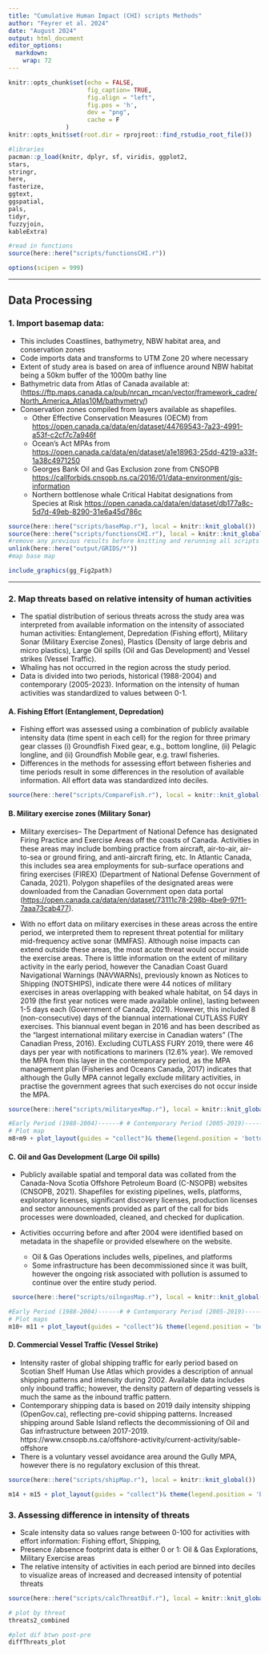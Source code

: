```yaml
---
title: "Cumulative Human Impact (CHI) scripts Methods"
author: "Feyrer et al. 2024"
date: "August 2024"
output: html_document
editor_options: 
  markdown: 
    wrap: 72
---
```


```r
knitr::opts_chunk$set(echo = FALSE, 
                      fig_caption= TRUE,
                      fig.align = "left",
                      fig.pos = 'h',
                      dev = "png", 
                      cache = F
                )
knitr::opts_knit$set(root.dir = rprojroot::find_rstudio_root_file())
```

```r
#libraries
pacman::p_load(knitr, dplyr, sf, viridis, ggplot2, 
stars,
stringr,
here,
fasterize,
ggtext,
ggspatial,
pals,
tidyr,
fuzzyjoin,
kableExtra)

#read in functions
source(here::here("scripts/functionsCHI.r"))

options(scipen = 999) 

```

------------------------------------------------------------------------

## Data Processing {.tabset}

### 1. Import basemap data:

-   This includes Coastlines, bathymetry, NBW habitat area, and
    conservation zones
-   Code imports data and transforms to UTM Zone 20 where necessary
-   Extent of study area is based on area of influence around NBW
    habitat being a 50km buffer of the 1000m bathy line
-   Bathymetric data from Atlas of Canada available at:
    (<https://ftp.maps.canada.ca/pub/nrcan_rncan/vector/framework_cadre/North_America_Atlas10M/bathymetry/>)
-   Conservation zones compiled from layers available as shapefiles.
    -   Other Effective Conservation Measures (OECM) from
        <https://open.canada.ca/data/en/dataset/44769543-7a23-4991-a53f-c2cf7c7a946f>\
    -   Ocean's Act MPAs from
        <https://open.canada.ca/data/en/dataset/a1e18963-25dd-4219-a33f-1a38c4971250>\
    -   Georges Bank Oil and Gas Exclusion zone from CNSOPB
        <https://callforbids.cnsopb.ns.ca/2016/01/data-environment/gis-information>\
    -   Northern bottlenose whale Critical Habitat designations from
        Species at Risk
        <https://open.canada.ca/data/en/dataset/db177a8c-5d7d-49eb-8290-31e6a45d786c>

```r
source(here::here("scripts/baseMap.r"), local = knitr::knit_global())
source(here::here("scripts/functionsCHI.r"), local = knitr::knit_global())
#remove any previous results before knitting and rerunning all scripts
unlink(here::here("output/GRIDS/*"))
#map base map

include_graphics(gg_Fig2path)

```

------------------------------------------------------------------------

### 2. Map threats based on relative intensity of human activities

-   The spatial distribution of serious threats across the study area
    was interpreted from available information on the intensity of
    associated human activities: Entanglement, Depredation (Fishing
    effort), Military Sonar (Military Exercise Zones), Plastics (Density
    of large debris and micro plastics), Large Oil spills (Oil and Gas
    Development) and Vessel strikes (Vessel Traffic).
-   Whaling has not occurred in the region across the study period.
-   Data is divided into two periods, historical (1988-2004) and
    contemporary (2005-2023). Information on the intensity of human
    activities was standardized to values between 0-1.

#### A. Fishing Effort (Entanglement, Depredation)

-   Fishing effort was assessed using a combination of publicly
    available intensity data (time spent in each cell) for the region
    for three primary gear classes (i) Groundfish Fixed gear, e.g.,
    bottom longline, (ii) Pelagic longline, and (ii) Groundfish Mobile
    gear, e.g. trawl fisheries.
-   Differences in the methods for assessing effort between fisheries
    and time periods result in some differences in the resolution of
    available information. All effort data was standardized into
    deciles.

```r
source(here::here("scripts/CompareFish.r"), local = knitr::knit_global())

```

#### B. Military exercise zones (Military Sonar)

-   Military exercises– The Department of National Defence has
    designated Firing Practice and Exercise Areas off the coasts of
    Canada. Activities in these areas may include bombing practice from
    aircraft, air-to-air, air-to-sea or ground firing, and anti-aircraft
    firing, etc. In Atlantic Canada, this includes sea area employments
    for sub-surface operations and firing exercises (FIREX) (Department
    of National Defense Government of Canada, 2021). Polygon shapefiles
    of the designated areas were downloaded from the Canadian Government
    open data portal
    (<https://open.canada.ca/data/en/dataset/73111c78-298b-4be9-97f1-7aaa73cab477>).

-   With no effort data on military exercises in these areas across the
entire period, we interpreted them to represent threat potential for military
mid-frequency active sonar (MMFAS). Although noise impacts can extend outside
these areas, the most acute threat would occur inside the exercise areas. There
is little information on the extent of military activity in the early period,
however the Canadian Coast Guard Navigational Warnings (NAVWARNs), previously
known as Notices to Shipping (NOTSHIPS), indicate there were 44 notices of
military exercises in areas overlapping with beaked whale habitat, on 54 days in
2019 (the first year notices were made available online), lasting between 1-5
days each (Government of Canada, 2021). However, this included 8
(non-consecutive) days of the biannual international CUTLASS FURY exercises.
This biannual event began in 2016 and has been described as the “largest
international military exercise in Canadian waters” (The Canadian Press, 2016).
Excluding CUTLASS FURY 2019, there were 46 days per year with notifications to
mariners (12.6% year). We removed the MPA from this layer in the contemporary
period, as the MPA management plan (Fisheries and Oceans Canada, 2017) indicates
that although the Gully MPA cannot legally exclude military activities, in
practise the government agrees that such exercises do not occur inside the MPA.

```r

source(here::here("scripts/militaryexMap.r"), local = knitr::knit_global())

#Early Period (1988-2004)------# # Contemporary Period (2005-2019)-------
# Plot map
m8+m9 + plot_layout(guides = "collect")& theme(legend.position = 'bottom')

```

#### C. Oil and Gas Development (Large Oil spills)

-   Publicly available spatial and temporal data was collated from the
    Canada-Nova Scotia Offshore Petroleum Board (C-NSOPB) websites
    (CNSOPB, 2021). Shapefiles for existing pipelines, wells, platforms,
    exploratory licenses, significant discovery licenses, production
    licenses and sector announcements provided as part of the call for
    bids processes were downloaded, cleaned, and checked for
    duplication.

-   Activities occurring before and after 2004 were identified based on
    metadata in the shapefile or provided elsewhere on the website.

    -   Oil & Gas Operations includes wells, pipelines, and platforms
    -   Some infrastructure has been decommissioned since it was built,
        however the ongoing risk associated with pollution is assumed to
        continue over the entire study period.

```r

 source(here::here("scripts/oilngasMap.r"), local = knitr::knit_global())

#Early Period (1988-2004)------# # Contemporary Period (2005-2019)-------
# Plot maps
m10+ m11 + plot_layout(guides = "collect")& theme(legend.position = 'bottom')
```

#### D. Commercial Vessel Traffic (Vessel Strike)

-   Intensity raster of global shipping traffic for early period based
    on Scotian Shelf Human Use Atlas which provides a description of annual
    shipping patterns and intensity during 2002. Available data includes
    only inbound traffic; however, the density pattern of departing
    vessels is much the same as the inbound traffic pattern.
-   Contemporary shipping data is based on 2019 daily intensity shipping (OpenGov.ca), reflecting pre-covid shipping patterns. Increased shipping around Sable Island reflects the decommissioning of Oil and Gas infrastructure between 2017-2019. https://www.cnsopb.ns.ca/offshore-activity/current-activity/sable-offshore
-   There is a voluntary vessel avoidance area around the Gully MPA,
    however there is no regulatory exclusion of this threat.

```r
source(here::here("scripts/shipMap.r"), local = knitr::knit_global())

m14 + m15 + plot_layout(guides = "collect")& theme(legend.position = 'bottom')

```

### 3. Assessing difference in intensity of threats

-   Scale intensity data so values range between 0-100 for activities with
    effort information: Fishing effort, Shipping,
-   Presence /absence footprint data is either 0 or 1: Oil & Gas Explorations, Military Exercise areas
-   The relative intensity of activities in each period are binned into deciles to
    visualize areas of increased and decreased intensity of potential threats

```r
source(here::here("scripts/calcThreatDif.r"), local = knitr::knit_global(), )

# plot by threat
threats2_combined

#plot dif btwn post-pre
diffThreats_plot

```

